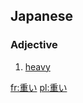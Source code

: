 ==Japanese==
{{ja-kanjitab|重}}
===Adjective===
{{ja-adj|kk|decl=i|hira=おもい|rom=omoi}}

# [[heavy]]

[[fr:重い]]
[[pl:重い]]